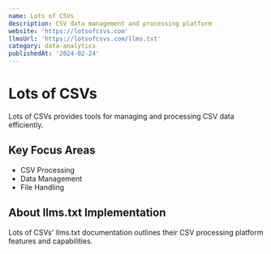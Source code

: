 ```yaml
---
name: Lots of CSVs
description: CSV data management and processing platform
website: 'https://lotsofcsvs.com'
llmsUrl: 'https://lotsofcsvs.com/llms.txt'
category: data-analytics
publishedAt: '2024-02-24'
---
```


# Lots of CSVs

Lots of CSVs provides tools for managing and processing CSV data efficiently.

## Key Focus Areas

- CSV Processing
- Data Management
- File Handling

## About llms.txt Implementation

Lots of CSVs' llms.txt documentation outlines their CSV processing platform features and capabilities.
